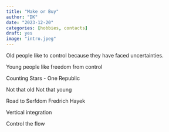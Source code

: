 ```yaml
---
title: "Make or Buy"
author: "DK"
date: "2023-12-20"
categories: [hobbies, contacts]
draft: yes
image: "intro.jpeg"
---
```


Old people like to control because they have faced uncertainties.

Young people like freedom from control

Counting Stars - One Republic

Not that old Not that young

Road to Serfdom Fredrich Hayek

Vertical integration

Control the flow
